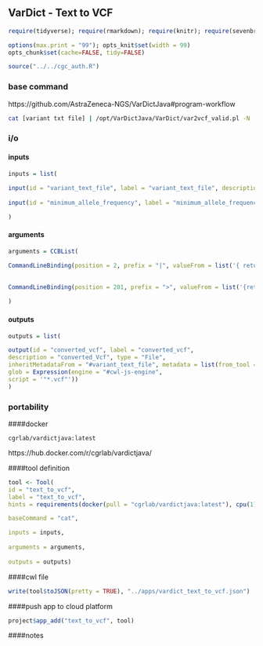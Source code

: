 ## VarDict - Text to VCF {.tabset}

```r
require(tidyverse); require(rmarkdown); require(knitr); require(sevenbridges); 

options(max.print = "99"); opts_knit$set(width = 99)
opts_chunk$set(cache=FALSE, tidy=FALSE)

source("../../cgc_auth.R")

```

### base command

https://github.com/AstraZeneca-NGS/VarDictJava#program-workflow

```sh

cat [variant txt file] | /opt/VarDictJava/VarDict/var2vcf_valid.pl -N [sample_name] -E -f [min allele freq]

```

### i/o {.tabset}

#### inputs 

```r

inputs = list(
  
input(id = "variant_text_file", label = "variant_text_file", description = "variant_text_file", type = "File", separate = FALSE, position=1),
  
input(id = "minimum_allele_frequency", label = "minimum_allele_frequence", description = "minimum allele frequency", type = "float", position=3, prefix="-f")

)

```

#### arguments

```r
arguments = CCBList(

CommandLineBinding(position = 2, prefix = "|", valueFrom = list('{ return "/opt/VarDictJava/VarDict/var2vcf_valid.pl -E -N " + $job.inputs.variant_text_file.metadata.sample_id}')),
  

CommandLineBinding(position = 201, prefix = ">", valueFrom = list('{return $job.inputs.variant_text_file.metadata.sample_id + ".vcf"}'))  
  
)
```

#### outputs

```r

outputs = list(

output(id = "converted_vcf", label = "converted_vcf", 
description = "converted_Vcf", type = "File",
inheritMetadataFrom = "#variant_text_file", metadata = list(from_tool = "converted_vcf"),
glob = Expression(engine = "#cwl-js-engine", 
script = '"*.vcf"'))
)

```

### portability {.tabset}

####docker

``` cgrlab/vardictjava:latest ```

https://hub.docker.com/r/cgrlab/vardictjava/

####tool definition

```r

tool <- Tool(
id = "text_to_vcf", 
label = "text_to_vcf",
hints = requirements(docker(pull = "cgrlab/vardictjava:latest"), cpu(1), mem(1000)),

baseCommand = "cat",

inputs = inputs,
  
arguments = arguments,
  
outputs = outputs)

```

####cwl file

```r
write(tool$toJSON(pretty = TRUE), "../apps/vardict_text_to_vcf.json")
```

####push app to cloud platform

```r
project$app_add("text_to_vcf", tool)
```

####notes


